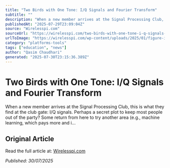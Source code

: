 ```yaml
---
title: "Two Birds with One Tone: I/Q Signals and Fourier Transform"
subtitle: ""
description: "When a new member arrives at the Signal Processing Club, this is what they find at the club gate: I/Q signals. Perhaps a secret plot to keep most people out of the party? Some return from here to try another area (e.g., machine learning, which pays more and i…"
publishedAt: "2025-07-29T23:09:04Z"
source: "Wirelesspi.com"
sourceUrl: "https://wirelesspi.com/two-birds-with-one-tone-i-q-signals-and-fourier-transform-part-1/"
urlToImage: "https://wirelesspi.com/wp-content/uploads/2025/01/figure-iq-signals-mansion.png"
category: "platforms-tools"
tags: ["education", "news"]
author: "Qasim Chaudhari"
generated: "2025-07-30T23:15:36.389Z"
---
```


# Two Birds with One Tone: I/Q Signals and Fourier Transform



When a new member arrives at the Signal Processing Club, this is what they find at the club gate: I/Q signals. Perhaps a secret plot to keep most people out of the party? Some return from here to try another area (e.g., machine learning, which pays more and i…

## Original Article

Read the full article at: [Wirelesspi.com](https://wirelesspi.com/two-birds-with-one-tone-i-q-signals-and-fourier-transform-part-1/)

*Published: 30/07/2025*
